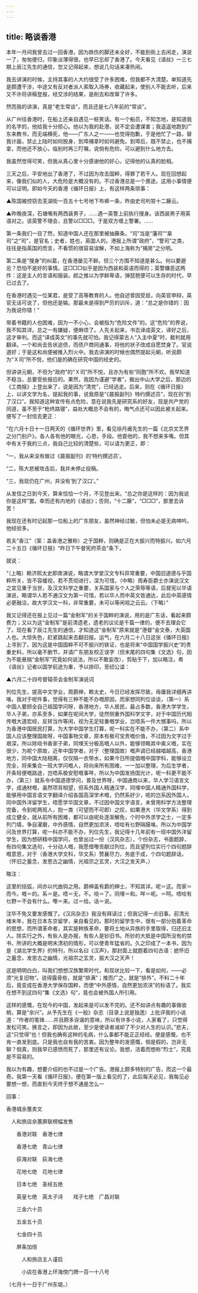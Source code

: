 ```yaml
---
---
---
```

title: 略谈香港
---



本年一月间我曾去过一回香港，因为跌伤的脚还未全好，不能到街上去闲走，演说一了，匆匆便归，印象淡薄得很，也早已忘却了香港了。今天看见《语丝》一三七期上辰江先生的通信，忽又记得起来，想说几句话来凑热闹。

我去讲演的时候，主持其事的人大约很受了许多困难，但我都不大清楚。单知道先是颇遭干涉，中途又有反对者派人索取入场券，收藏起来，使别人不能去听，后来又不许将讲稿登报，经交涉的结果，是削去和改窜了许多。

然而我的讲演，真是“老生常谈”，而且还是七八年前的“常谈”。

从广州往香港时，在船上还亲自遇见一桩笑话。有一个船员，不知怎地，是知道我的名字的，他给我十分担心。他以为我的赴港，说不定会遭谋害；我遥遥地跑到广东来教书，而无端横死，他——广东人之一——也觉得抱歉，于是他忙了一路，替我计画，禁止上陆时如何脱身，到埠捕拿时如何避免。到埠后，既不禁止，也不捕拿，而他还不放心，临别时再三叮嘱，说倘有危险，可以避到什么地方去。

我虽然觉得可笑，但我从真心里十分感谢他的好心，记得他的认真的脸相。

三天之后，平安地出了香港了，不过因为攻击国粹，得罪了若干人。现在回想起来，像我们似的人，大危险是大概没有的。不过香港总是一个畏途。这用小事情便可以证明。即如今天的香港《循环日报》上，有这样两条琐事：

▲陈国被控窃去芜湖街一百五十七号地下布裤一条，昨由史司判笞十二藤云。

▲昨晚夜深，石塘嘴有两西装男子，……遇一英警上前执行搜身。该西装男子用英语对之。该英警不理会，且警以□□□。于是双方缠上警署。……

第一条我们一目了然，知道中国人还在那里被抽藤条。“司”当是“藩司”“臬司”之“司”，是官名；史者，姓也，英国人的。港报上所谓“政府”，“警司”之类，往往是指英国的而言，不看惯的很容易误解，不如上海称为“捕房”之分明。

第二条是“搜身”的纠葛，在香港屡见不鲜。但三个方围不知道是甚么。何以要避忌？恐怕不是好的事情。这□□□似乎是因为西装和英语而得的；英警嫌恶这两件：这是主人的言语和服装。颜之推以为学鲜卑语，弹琵琶便可以生存的时代，早已过去了。

在香港时遇见一位某君，是受了高等教育的人。他自述曾因受屈，向英官申辩，英官无话可说了，但他还是输。那最末是得到严厉的训斥，道：“总之是你错的：因为我说你错！”

带着书籍的人也困难，因为一不小心，会被指为“危险文件”的。这“危险”的界说，我不知其详。总之一有嫌疑，便麻烦了。人先关起来，书去译成英文，译好之后，这才审判。而这“译成英文”的事先就可怕。我记得蒙古人“入主中夏”时，裁判就用翻译。一个和尚去告状追债，而债户商同通事，将他的状子改成自愿焚身了。官说道好；于是这和尚便被推入烈火中。我去讲演的时候也偶然提起元朝，听说颇为“Ｘ司”所不悦，他们是的确在研究中国的经史的。

但讲讲元朝，不但为“政府”的“Ｘ司”所不悦，且亦为有些“同胞”所不欢。我早知道不稳当，总要受些报应的。果然，我因为谨避“学者”，搬出中山大学之后，那边的《工商报》上登出来了，说是因为“清党”，已经逃走。后来，则在《循环日报》上，以讲文学为名，提起我的事，说我原是“《晨报副刊》特约撰述员”，现在则“到了汉口”。我知道这种宣传有点危险，意在说我先是研究系的好友，现是共产党的同道，虽不至于“枪终路寝”，益处大概总不会有的，晦气点还可以因此被关起来。便写了一封信去更正：

“在六月十日十一日两天的《循环世界》里，看见徐丹甫先生的一篇《北京文艺界之分门别户》。各人各有他的眼光，心思，手段。他耍他的，我不想来多嘴。但其中有关于我的三点，我自己比较的清楚些，可以请为更正，即：

“一，我从来没有做过《晨报副刊》的‘特约撰述员’。

“二，陈大悲被攻击后，我并未停止投稿。

“三，我现仍在广州，并没有‘到了汉口’。”

从发信之日到今天，算来恰恰一个月，不见登出来。“总之你是这样的：因为我说你是这样”罢。幸而还有内地的《语丝》；否则，“十二藤”，“□□□”，那里去诉苦！

我现在还有时记起那一位船上的广东朋友，虽然神经过敏，但怕未必是无病呻吟。他经验多。

若夫“香江”（案：盖香港之雅称）之于国粹，则确是正在大振兴而特振兴。如六月二十五日《循环日报》“昨日下午督宪府茶会”条下，

就说：

“（上略）赖济熙太史即席演说，略谓大学堂汉文专科异常重要，中国旧道德与乎国粹所关，皆不容缓视，若不贯彻进行，深为可惜，（中略）周寿臣爵士亦演说汉文之宜见重于当世，及汉文科学之重要，关系国家与个人之荣辱等语，后督宪以华语演说，略谓华人若不通汉文为第一可惜，若以华人而中英文皆通达，此后中英感情必更融洽，故大学汉文一科，非常重要，未可以等闲视之云云。（下略）”

我又记得还在报上见过一篇“金制军”的关于国粹的演说，用的是广东话，看起来颇费力；又以为这“金制军”是前清遗老，遗老的议论是千篇一律的，便不去理会它了。现在看了辰江先生的通信，才知道这“金制军”原来就是“港督”金文泰，大英国人也。大惊失色，赶紧跳起来去翻旧报。运气，在六月二十八日这张《循环日报》上寻到了。因为这是中国国粹不可不振兴的铁证，也是将来“中国国学振兴史”的贵重史料，所以毫不删节，并请广东朋友校正误字（但末尾的四句集《文选》句，因为不能悬揣“金制军”究竟如何说法，所以不敢妄改），剪贴于下，加以略注，希《语丝》记者以国学前途为重，予以排印，至纫公谊：

▲六月二十四号督辕茶会金制军演说词

列位先生，提高中文学业，周爵绅，赖太史，今日已经发挥尽致，毋庸我详细再讲咯，我对于呢件事，觉得有三种不能不办嘅原因，而家想同列位谈谈，（第一）系中国人要顾全自己祖国学问呀，香港地方，华人居民，最占多数，香港大学学生，华人子弟，亦系至多，如果在呢间大学，徒然侧重外国科学文字，对于中国历代相传嘅大道宏经，反转当作等闲，视为无足轻重嘅学业，岂唔系一件大憾事吗，所以为香港中国居民打算，为大学中国学生打算，呢一科实在不能不办，（第二）系中国人应该整理国故呀，中国事物文章，原本有极可宝贵嘅价值，不过因为文字过于艰深，所以除哓书香家子弟，同埋天分极高嘅人以外，能够领略其中奥义嘅，实在很少，为呢个原故，近年中国学者，对于（整理国故）嘅声调已经越唱越高，香港地方，同中国大陆相离，仅仅隔一衣带水，如果今日所提倡嘅中国学科，能够设立完全，将来集合一班大学问嘅人，将向来所有困难，一一加以整理，为后生学者，开条轻便嘅路途，岂唔系极安慰嘅事咩，所以为中国发扬国光计，呢一科更不能不办，（第三）就系令中国道德学问，普及世界呀，中国通商以来，华人学习语言文字，成通材嘅，虽然项背相望，但系外国人精通汉学，同埋中国人精通外国科学，能够用中国言语文字翻译介绍各国高深学术嘅，仍然系好少，呢的岂系因外国人，同中国外洋留学生，唔愿学华国文章，不过因中国文字语言，未曾用科学方法整理完备，令到呢两班人，抱一类（可望而不可即）之叹，如果港大（华文学系）得到成立健全，就从前所有困难，都可以由呢处逐渐解免，个时中外求学之士，一定多列门墙，争自濯磨，中外感情，自然更加浓浃，唔哙有乜野隔膜咯，所以为中国学问及世界打算，呢一科亦不能不办，列位先生，我记得十几年前有一班中国外洋留学生，因为想研精中国学问，也曾出过一份（汉风杂志），个份杂志，书面题辞，有四句集文选句，十分动人嘅，我愿借嚟贡献过列位，而且望列位实行个四句题辞嘅意思，对于（香港大学文科，华文系）赞襄尽力，务底于成，个四句题辞话，（怀旧之蓄念，发思古之幽情，光祖宗之玄灵，大汉之发天声，）

略注：

这里的括弧，间亦以代曲钩之用。爵绅盖有爵的绅士，不知其详。呢＝这。而家＝而今。嘅＝的。系＝是。唔＝无，不。哓＝了。同埋＝和。咩＝呢。＝呵。唔哙有乜野＝不会有什么。嚟＝来。过＝给。话＝说。

注毕不免又要发感慨了。《汉风杂志》我没有拜读过；但我记得一点旧事。前清光绪末年，我在日本东京留学，亲自看见的。那时的留学生中，很有一部分抱着革命的思想，而所谓革命者，其实是种族革命，要将土地从异族的手里取得，归还旧主人。除实行之外，有些人是办报，有些人是钞旧书。所钞的大抵是中国所没有的禁书，所讲的大概是明末清初的情形，可以使青年猛省的。久之印成了一本书，因为是《湖北学生界》的特刊，所以名曰《汉声》，那封面上就题着四句古语：摅怀旧之蓄念，发思古之幽情，光祖宗之玄灵，振大汉之天声！

这是明明白白，叫我们想想汉族繁荣时代，和现状比较一下，看是如何，——必须“光复旧物”。说得露骨些，就是“排满”；推而广之，就是“排外”。不料二十年后，竟变成在香港大学保存国粹，而使“中外感情，自然更加浓浃”的标语了。我实在想不到这四句“集《文选》句”，竟也会被外国人所引用。

这样的感慨，在现今的中国，发起来是可以发不完的。还不如讲点有趣的事做收梢，算是“余兴”。从予先生在《一般》杂志（目录上说是独逸）上批评我的小说道：“作者的笔锋……并且颇多诙谐的意味，所以有许多小说，人家看了，只觉得发松可笑。换言之，即因为此故，至少是使读者减却了不少对人生的认识。”悲夫，这“只觉得”也！但我也确有这种的毛病，什么事都不能正正经经。便是感慨，也不肯一直发到底。只是我也自有我的苦衷。因为整年的发感慨，倘是假的，岂非无聊？倘真，则我早已感愤而死了，那里还有议论。我想，活着而想称“烈士”，究竟是不容易的。

我以为有趣，想要介绍的也不过是一个广告。港报上颇多特别的广告，而这一个最奇。我第一天看《循环日报》，便在第一版上看见的了，此后每天必见，我每见必要想一想，而直到今天终于想不通是怎么一

回事：

香港城余蕙卖文

　人和旅店余蕙屏联榜幅发售

　　香港对联　香港七律

　　香港七绝　青山七律

　　荻海对联　荻海七绝

　　花地七绝　花地七律

　　日本七绝　圣经五绝

　　英皇七绝　英太子诗　　戏子七绝　广昌对联

　　三金六十员

　　五金五十员

　　七金四十员

　　屏条加倍

　　　人和旅店主人谨启

　　　小店在香港上环海傍门牌一百一十八号

（七月十一日于广州东堤。）